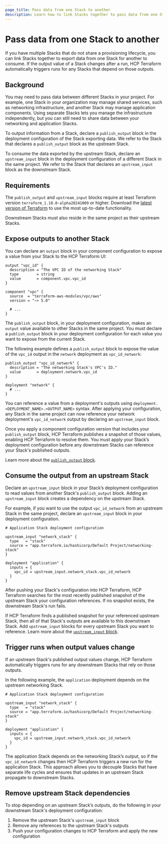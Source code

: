 ```yaml
---
page_title: Pass data from one Stack to another
description: Learn how to link Stacks together to pass data from one Stack to another using `publish_output` blocks to export data and `upstream_input` blocks to consume that data.
---
```


# Pass data from one Stack to another

If you have multiple Stacks that do not share a provisioning lifecycle, you can link Stacks together to export data from one Stack for another to consume. If the output value of a Stack changes after a run, HCP Terraform automatically triggers runs for any Stacks that depend on those outputs.

## Background

You may need to pass data between different Stacks in your project. For example, one Stack in your organization may manage shared services, such as networking infrastructure, and another Stack may manage application components. Using separate Stacks lets you manage the infrastructure independently, but you can still need to share data between your networking and application Stacks.

To output information from a Stack, declare a `publish_output` block in the deployment configuration of the Stack exporting data. We refer to the Stack that declares a `publish_output` block as the upstream Stack.

To consume the data exported by the upstream Stack, declare an `upstream_input` block in the deployment configuration of a different Stack in the same project. We refer to the Stack that declares an `upstream_input` block as the downstream Stack.

## Requirements

The `publish_output` and `upstream_input` blocks require at least Terraform version `terraform_1.10.0-alpha20241009` or higher. Download the [latest version of Terraform](https://releases.hashicorp.com/terraform/) to use the most up-to-date functionality.

Downstream Stacks must also reside in the same project as their upstream Stacks.

## Expose outputs to another Stack

You can declare an `output` block in your component configuration to expose a value from your Stack to the HCP Terraform UI:

<CodeBlockConfig filename="components.tfcomponent.hcl">

```hcl
output "vpc_id" {
  description = "The VPC ID of the networking Stack"
  type        = string
  value       = component.vpc.vpc_id
}

component "vpc" {
  source  = "terraform-aws-modules/vpc/aws"
  version = "~> 5.0"

  # ...
}
```

</CodeBlockConfig>

The `publish_output` block, in your deployment configuration, makes an `output` value available to other Stacks in the same project. You must declare a `publish_output` block in your deployment configuration for each value you want to expose from the current Stack.

The following example defines a `publish_output` block to expose the value of the `vpc_id` output in the `network` deployment as `vpc_id_network`:

<CodeBlockConfig filename="network.tfdeploy.hcl">

```hcl
publish_output "vpc_id_network" {
  description = "The networking Stack's VPC's ID."
  value       = deployment.network.vpc_id
}

deployment "network" {
  # ...
}
```

</CodeBlockConfig>

You can reference a value from a deployment's outputs using `deployment.<DEPLOYMENT_NAME>.<OUTPUT_NAME>` syntax. After applying your configuration, any Stack in the same project can now reference your network deployment's `vpc_id_network` output by declaring an `upstream_input` block.

Once you apply a component configuration version that includes your `publish_output` block, HCP Terraform publishes a snapshot of those values, enabling HCP Terraform to resolve them. You must apply your Stack’s deployment configuration before any downstream Stacks can reference your Stack's published outputs.

Learn more about the [`publish_output` block](/terraform/language/block/stack/deploy/publish_output).

## Consume the output from an upstream Stack

Declare an `upstream_input` block in your Stack’s deployment configuration to read values from another Stack's `publish_output` block. Adding an `upstream_input` block creates a dependency on the upstream Stack.

For example, if you want to use the output `vpc_id_network` from an upstream Stack in the same project, declare an `upstream_input` block in your deployment configuration.

<CodeBlockConfig filename="application.tfdeploy.hcl">

```hcl
# Application Stack deployment configuration

upstream_input "network_stack" {
  type   = "stack"
  source = "app.terraform.io/hashicorp/Default Project/networking-stack"
}

deployment "application" {
  inputs = {
    vpc_id = upstream_input.network_stack.vpc_id_network
  }
}
```

</CodeBlockConfig>

After pushing your Stack's configuration into HCP Terraform, HCP Terraform searches for the most recently published snapshot of the upstream Stack your configuration references. If no snapshot exists, the downstream Stack's run fails.

If HCP Terraform finds a published snapshot for your referenced upstream Stack, then all of that Stack's outputs are available to this downstream Stack. Add `upstream_input` blocks for every upstream Stack you want to reference. Learn more about the [`upstream_input` block](/terraform/language/block/stack/deploy/upstream_input).

## Trigger runs when output values change

If an upstream Stack's published output values change, HCP Terraform automatically triggers runs for any downstream Stacks that rely on those outputs.

In the following example, the `application` deployment depends on the upstream networking Stack.

<CodeBlockConfig filename="application.tfdeploy.hcl">

```hcl
# Application Stack deployment configuration

upstream_input "network_stack" {
  type   = "stack"
  source = "app.terraform.io/hashicorp/Default Project/networking-stack"
}

deployment "application" {
  inputs = {
    vpc_id = upstream_input.network_stack.vpc_id_network
  }
}
```

</CodeBlockConfig>

The application Stack depends on the networking Stack’s output, so if the `vpc_id_network` changes then HCP Terraform triggers a new run for the application Stack. This approach allows you to decouple Stacks that have separate life cycles and ensures that updates in an upstream Stack propagate to downstream Stacks.

## Remove upstream Stack dependencies

To stop depending on an upstream Stack’s outputs, do the following in your downstream Stack's deployment configuration:

1. Remove the upstream Stack's `upstream_input` block
1. Remove any references to the upstream Stack's outputs
1. Push your configuration changes to HCP Terraform and apply the new configuration
